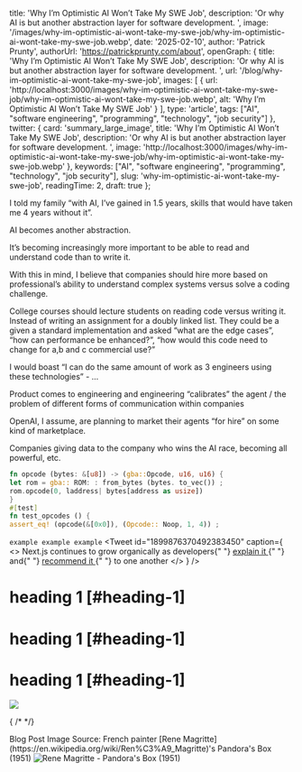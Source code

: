 
  title: 'Why I’m Optimistic AI Won’t Take My SWE Job',
  description: 'Or why AI is but another abstraction layer for software development. ',
  image: '/images/why-im-optimistic-ai-wont-take-my-swe-job/why-im-optimistic-ai-wont-take-my-swe-job.webp',
  date: '2025-02-10',
  author: 'Patrick Prunty',
  authorUrl: 'https://patrickprunty.com/about',
  openGraph: {
    title: 'Why I’m Optimistic AI Won’t Take My SWE Job',
    description: 'Or why AI is but another abstraction layer for software development. ',
    url: '/blog/why-im-optimistic-ai-wont-take-my-swe-job',
    images: [
      {
        url: 'http://localhost:3000/images/why-im-optimistic-ai-wont-take-my-swe-job/why-im-optimistic-ai-wont-take-my-swe-job.webp',
        alt: 'Why I’m Optimistic AI Won’t Take My SWE Job'
      }
    ],
    type: 'article',
    tags: ["AI", "software engineering", "programming", "technology", "job security"]
  },
  twitter: {
    card: 'summary_large_image',
    title: 'Why I’m Optimistic AI Won’t Take My SWE Job',
    description: 'Or why AI is but another abstraction layer for software development. ',
    image: 'http://localhost:3000/images/why-im-optimistic-ai-wont-take-my-swe-job/why-im-optimistic-ai-wont-take-my-swe-job.webp'
  },
  keywords: ["AI", "software engineering", "programming", "technology", "job security"],
  slug: 'why-im-optimistic-ai-wont-take-my-swe-job',
  readingTime: 2,
  draft: true
};

I told my family “with AI, I’ve gained in 1.5 years, skills that would have taken me 4 years without it”. 

AI becomes another abstraction. 

It’s becoming increasingly more important to be able to read and understand code than to write it. 

With this in mind, I believe that companies should hire more based on professional’s ability to understand complex systems versus solve a coding challenge.  

College courses should lecture students on reading code versus writing it. Instead of writing an assignment for a doubly linked list. They could be a given a standard implementation and asked “what are the edge cases”, “how can performance be enhanced?”, “how would this code need to change for a,b and c commercial use?” 

I would boast “I can do the same amount of work as 3 engineers using these technologies” - …

Product comes to engineering and engineering “calibrates” the agent / the problem of different forms of communication within companies 

OpenAI, I assume, are planning to market their agents “for hire” on some kind of marketplace. 

Companies giving data to the company who wins the AI race, becoming all powerful, etc.


```rust
fn opcode (bytes: &[u8]) -> (gba::Opcode, u16, u16) {
let rom = gba:: ROM: : from_bytes (bytes. to_vec()) ;
rom.opcode(0, laddress| bytes[address as usize])
}
#[test]
fn test_opcodes () {
assert_eq! (opcode(&[0x0]), (Opcode:: Noop, 1, 4)) ;
```

`example example example`
<Tweet
  id="1899876370492383450"
  caption={
    <>
      Next.js continues to grow organically as developers{" "}
      <a href="https://x.com/karpathy/status/1899876370492383450">
        explain it
      </a>{" "}
      and{" "}
      <a href="https://x.com/karpathy/status/1899876370492383450">
        recommend it
      </a>{" "}
      to one another
    </>
  }
/>

# heading 1 [#heading-1]
# heading 1 [#heading-1]
# heading 1 [#heading-1]

<FullBleedSection>
<img src="/photography/IMG_4730.webp"/>
</FullBleedSection>

{
/*
<Strava activityId="13459105961"/>
*/}

<Latex math="e^{i\pi} + 1 = 0" />

<Latex block math="\int_{-\infty}^{\infty} e^{-x^2} dx = \sqrt{\pi}" />

<FootNotes>
  <FootNote>Blog Post Image Source: French painter [Rene Magritte](https://en.wikipedia.org/wiki/Ren%C3%A9_Magritte)'s Pandora's Box (1951)</FootNote>
  <Image className="py-2" src="/images/why-im-optimistic-ai-wont-take-my-swe-job/why-im-optimistic-ai-wont-take-my-swe-job.webp" alt="Rene Magritte - Pandora's Box (1951)" width={200} height={200}/>
</FootNotes>
